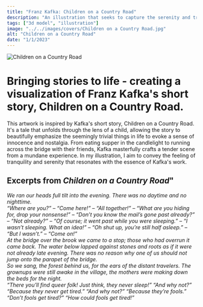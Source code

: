 ```yaml
---
title: "Franz Kafka: Children on a Country Road"
description: "An illustration that seeks to capture the serenity and tranquility of Kafka's short story, <em>Children on a Country Road</em>."
tags: ["3d model", "illustration"]
image: "../../images/covers/Children on a Country Road.jpg"
alt: "Children on a Country Road"
date: "1/1/2023"
---
```





<img src={CoverImage.src} alt="Children on a Country Road" class="fullImgCover"/>
<div class="caseStudy">
<Overview
  year="2023"
  tags={["individual project", "tools - blender"]}
>

<h1 slot="header">
  Bringing stories to life - creating a visualization of Franz Kafka's short
  story, <span style="color: var(--darkAccent)">Children on a Country Road</span>.
</h1>
<div slot="overviewDescription">
  <p>
    This artwork is inspired by Kafka's short story, Children on a Country Road.
    It's a tale that unfolds through the lens of a child, allowing the story to
    beautifully emphasize the seemingly trivial things in life to evoke a sense
    of innocence and nostalgia. From eating supper in the candlelight to running
    across the bridge with their friends, Kafka masterfully crafts a tender
    scene from a mundane experience. In my illustration, I aim to convey the
    feeling of tranquility and serenity that resonates with the essence of
    Kafka's work.
  </p>
</div>

</Overview>

<PageSection>
 <h2 slot="sectionTitle">Excerpts from <em>Children on a Country Road</em>"</h2>
  <p slot="description">
    <i>
        We ran our heads full tilt into the evening. There was no daytime and no nighttime.
        <br />
        “Where are you?” – “Come here!” – “All together!” – “What are you hiding for, drop your nonsense!” – “Don’t you know the mail’s gone past already?” – “Not already?” – “Of course; it went past while you were sleeping.” – “I wasn’t sleeping. What an idea!” – “Oh shut up, you’re still half asleep.” – “But I wasn’t.” – “Come on!”
        <br />
        At the bridge over the brook we came to a stop; those who had overrun it came back. The water below lapped against stones and roots as if it were not already late evening. There was no reason why one of us should not jump onto the parapet of the bridge.
        <br />
        So we sang, the forest behind us, for the ears of the distant travelers. The grownups were still awake in the village, the mothers were making down the beds for the night.
        <br />
        “There you’ll find queer folk! Just think, they never sleep!”
        “And why not?”
        “Because they never get tired.”
        “And why not?”
        “Because they’re fools.”
        “Don’t fools get tired?”
        “How could fools get tired!”
    </i>
  </p>
</PageSection>
</div>